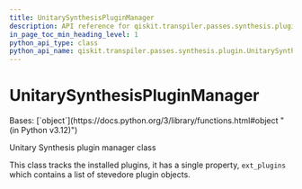 ```yaml
---
title: UnitarySynthesisPluginManager
description: API reference for qiskit.transpiler.passes.synthesis.plugin.UnitarySynthesisPluginManager
in_page_toc_min_heading_level: 1
python_api_type: class
python_api_name: qiskit.transpiler.passes.synthesis.plugin.UnitarySynthesisPluginManager
---
```


# UnitarySynthesisPluginManager

<Class id="qiskit.transpiler.passes.synthesis.plugin.UnitarySynthesisPluginManager" isDedicatedPage={true} github="https://github.com/Qiskit/qiskit/tree/stable/1.2/qiskit/transpiler/passes/synthesis/plugin.py#L634-L644" signature="qiskit.transpiler.passes.synthesis.plugin.UnitarySynthesisPluginManager" modifiers="class">
  Bases: [`object`](https://docs.python.org/3/library/functions.html#object "(in Python v3.12)")

  Unitary Synthesis plugin manager class

  This class tracks the installed plugins, it has a single property, `ext_plugins` which contains a list of stevedore plugin objects.
</Class>

